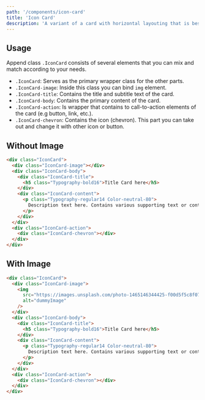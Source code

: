 ---
path: '/components/icon-card'
title: 'Icon Card'
description: 'A variant of a card with horizontal layouting that is best used for call-to-action'
---

## Usage

Append class `.IconCard` consists of several elements that you can mix and match according to your needs.

- `.IconCard`: Serves as the primary wrapper class for the other parts.
- `.IconCard-image`: Inside this class you can bind `img` element.
- `.IconCard-title`: Contains the title and subtitle text of the card.
- `.IconCard-body`: Contains the primary content of the card.
- `.IconCard-action`: Is wrapper that contains to call-to-action elements of the card (e.g button, link, etc.).
- `.IconCard-chevron`: Contains the icon (chevron). This part you can take out and change it with other icon or button.

## Without Image

```html preview=true bgColor=lighter size=compact
<div class="IconCard">
  <div class="IconCard-image"></div>
  <div class="IconCard-body">
    <div class="IconCard-title">
      <h5 class="Typography-bold16">Title Card here</h5>
    </div>
    <div class="IconCard-content">
      <p class="Typography-regular14 Color-neutral-80">
        Description text here. Contains various supporting text or content.
      </p>
    </div>
  </div>
  <div class="IconCard-action">
    <div class="IconCard-chevron"></div>
  </div>
</div>
```

## With Image

```html preview=true bgColor=lighter size=compact
<div class="IconCard">
  <div class="IconCard-image">
    <img
      src="https://images.unsplash.com/photo-1465146344425-f00d5f5c8f07?ixlib=rb-1.2.1&ixid=MnwxMjA3fDB8MHxwaG90by1wYWdlfHx8fGVufDB8fHx8&auto=format&fit=crop&w=1176&q=80"
      alt="dummyImage"
    />
  </div>
  <div class="IconCard-body">
    <div class="IconCard-title">
      <h5 class="Typography-bold16">Title Card here</h5>
    </div>
    <div class="IconCard-content">
      <p class="Typography-regular14 Color-neutral-80">
        Description text here. Contains various supporting text or content.
      </p>
    </div>
  </div>
  <div class="IconCard-action">
    <div class="IconCard-chevron"></div>
  </div>
</div>
```
